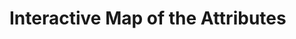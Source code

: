 # Interactive Map of the Attributes {.unnumbered}
<!-- ```{python}
#| echo: false
#| eval: false

import os
import json
import random
import requests
import geopandas as gpd

from ipyleaflet import Map, Choropleth, basemaps, LayersControl, LayerGroup, basemap_to_tiles
from ipywidgets import Layout
from branca.colormap import linear

layers = {
    "Land Use Types": {
        "path": "../data/results/Spatial_Units-Land_Use_Types.geojson",
        "name": "Normalised Diversity of Land Uses",
        "group": "Quality of Life",
    },
    "Accessibility to Streams": {
        "path": "../data/results/Spatial_Units-Accessibility.geojson",
        "name": "Normalised Peripherality",
        "group": "Quality of Life",
    },
    "Visibility of the Streams": {
        "path": "../data/results/Spatial_Units-Visibility.geojson",
        "name": "Normalised Visibility of the Streams",
        "group": "Quality of Life",
    },
    "Shade 3pm": {
        "path": "../data/results/Spatial_Units-Shade_3pm.geojson",
        "name": "Normalised Shading at 3pm",
        "group": "Climate Adaptation",
    },
    "Flood Safety": {
        "path": "../data/results/Spatial_Units-Flood_Safety.geojson",
        "name": "Normalised Flood Safety",
        "group": "Climate Adaptation",
    },
    "Infiltration Capacity":{
        "path": "../data/results/Spatial_Units-Infiltration_Capacity.geojson",
        "name": "Normalised Infiltration Capacity",
        "group": "Climate Adaptation",
    },
    "Space along Streams": {
        "path": "../data/results/Spatial_Units-Space_along_Streams.geojson",
        "name": "Normalised Space along Streams",
        "group": "Climate Adaptation",
    },
    "Green_Area": {
        "path": "../data/results/Spatial_Units-Green_Area.geojson",
        "name": "Normalised Green Area",
        "group": "Biodiversity",
    },
    "NDVI": {
        "path": "../data/results/Spatial_Units-NDVI.geojson",
        "name": "Normalised NDVI",
        "group": "Biodiversity",
    },
    "Soil Quality": {
        "path": "../data/results/Spatial_Units-Soil_Quality.geojson",
        "name": "Normalised Soil Quality",
        "group": "Biodiversity",
    },
}

colormaps = {
    "Climate Adaptation": linear.Blues_09,
    "Biodiversity": linear.Greens_09,
    "Quality of Life": linear.Reds_09,
}

basemaps_used = [basemaps.Esri.WorldImagery, basemaps.Esri.WorldTopoMap, basemaps.CartoDB.Positron]

m = Map(
    basemap=basemaps_used[0],
    center=(51.068931, 13.782907),
    zoom=11,
    layout=Layout(width='100%', height='800px')
)

for basemap_used in basemaps_used:
    layer = basemap_to_tiles(basemap_used)
    layer.base = True
    m.add(layer)

for layer_name, layer_info in layers.items():
    if not os.path.exists(layer_info["path"]):
        print(f"Layer {layer_name} not found at {layer_info['path']}.")
        continue
    with open(layer_info["path"], 'r') as f:
        data = json.load(f)

    data_df = gpd.GeoDataFrame.from_features(data['features'], crs=data['crs']['properties']['name'])

    # Reproject to EPSG:4326
    data_df = data_df.to_crs(epsg=4326)

    # Create a GeoJSON layer
    data['features'] = data_df.__geo_interface__['features']
    data["crs"] = {"type": "name", "properties": {"name": "EPSG:4326"}}

    # Add an id to each feature
    for i, feature in enumerate(data['features']):
        feature['id'] = feature['properties']['id']

    choro_data = dict(zip(data_df["id"], data_df["Normalised_Value"]))

    data_layer = Choropleth(
        geo_data=data,
        choro_data=choro_data,
        key_on='id',
        colormap=colormaps[layer_info["group"]],
        border_color='black',
        style={'fillOpacity': 1, 'opacity': 0},
    )
    data_layer.name = layer_info["name"]
    # layer_groups[layer_info["group"]].append(data_layer)
    m.add(data_layer)

control = LayersControl(position='topright')
m.add(control)
m
``` -->